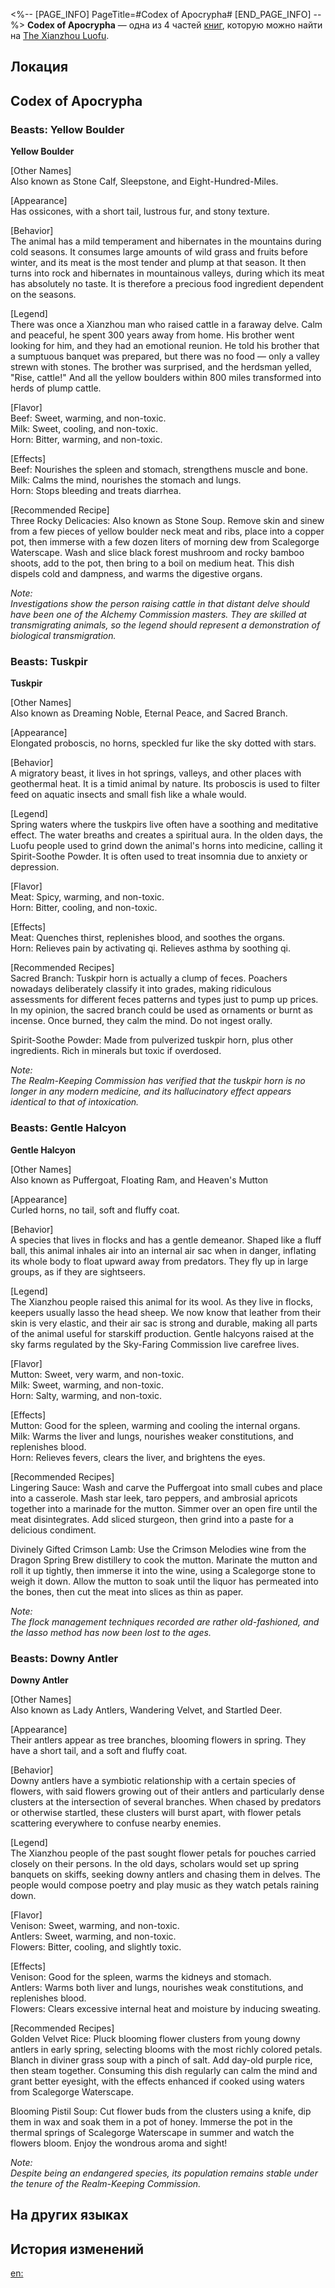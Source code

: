 <%-- [PAGE_INFO]
PageTitle=#Codex of Apocrypha#
[END_PAGE_INFO] --%>
{{Дополнить}}
{{Книга Инфобокс
|id           = 159
|partIds      = 190340;190341;190342;190343
|Название     = 
|Изображение  = Иконка Пергамент Сяньчжоу.png
|Мир          = The Xianzhou Luofu
|Томов        = 4
|Автор        = <!--нужно добавить-->
|Описание     = Notes on the animals of Xianzhou. Includes their appearance, habits, related medicines, recipes, and proverbs.
|Том1         = {{tx}}
|Источник1    = {{tx|Отсутствует источник}}
|Том2         = {{tx}}
|Источник2    = {{tx|Отсутствует источник}}
|Том3         = {{tx}}
|Источник3    = {{tx|Отсутствует источник}}
|Том4         = {{tx}}
|Источник4    = {{tx|Отсутствует источник}}
|Персонажи    = 
|Фракции      = 
}}
'''Codex of Apocrypha''' — одна из 4 частей [[Книги|книг]], которую можно найти на [[The Xianzhou Luofu]].

==Локация==
{{Отметка карты|<!--название карты-->|<!--id отметки-->}}

==Codex of Apocrypha==
===Beasts: Yellow Boulder===
'''Yellow Boulder'''

[Other Names]<br />
Also known as Stone Calf, Sleepstone, and Eight-Hundred-Miles.

[Appearance]<br />
Has ossicones, with a short tail, lustrous fur, and stony texture.

[Behavior]<br /> The animal has a mild temperament and hibernates in the mountains during cold seasons. It consumes large amounts of wild grass and fruits before winter, and its meat is the most tender and plump at that season. It then turns into rock and hibernates in mountainous valleys, during which its meat has absolutely no taste. It is therefore a precious food ingredient dependent on the seasons.

[Legend]<br />
There was once a Xianzhou man who raised cattle in a faraway delve. Calm and peaceful, he spent 300 years away from home. His brother went looking for him, and they had an emotional reunion. He told his brother that a sumptuous banquet was prepared, but there was no food &mdash; only a valley strewn with stones. The brother was surprised, and the herdsman yelled, "Rise, cattle!" And all the yellow boulders within 800 miles transformed into herds of plump cattle.

[Flavor]<br />
Beef: Sweet, warming, and non-toxic.<br />
Milk: Sweet, cooling, and non-toxic.<br />
Horn: Bitter, warming, and non-toxic.

[Effects]<br />
Beef: Nourishes the spleen and stomach, strengthens muscle and bone.<br />
Milk: Calms the mind, nourishes the stomach and lungs.<br />
Horn: Stops bleeding and treats diarrhea.

[Recommended Recipe]<br />
Three Rocky Delicacies: Also known as Stone Soup. Remove skin and sinew from a few pieces of yellow boulder neck meat and ribs, place into a copper pot, then immerse with a few dozen liters of morning dew from Scalegorge Waterscape. Wash and slice black forest mushroom and rocky bamboo shoots, add to the pot, then bring to a boil on medium heat. This dish dispels cold and dampness, and warms the digestive organs.

''Note:''<br />
''Investigations show the person raising cattle in that distant delve should have been one of the Alchemy Commission masters. They are skilled at transmigrating animals, so the legend should represent a demonstration of biological transmigration.''

===Beasts: Tuskpir===
'''Tuskpir'''

[Other Names]<br />
Also known as Dreaming Noble, Eternal Peace, and Sacred Branch.

[Appearance]<br />
Elongated proboscis, no horns, speckled fur like the sky dotted with stars.

[Behavior]<br />
A migratory beast, it lives in hot springs, valleys, and other places with geothermal heat. It is a timid animal by nature. Its proboscis is used to filter feed on aquatic insects and small fish like a whale would.

[Legend]<br />
Spring waters where the tuskpirs live often have a soothing and meditative effect. The water breaths and creates a spiritual aura. In the olden days, the Luofu people used to grind down the animal's horns into medicine, calling it Spirit-Soothe Powder. It is often used to treat insomnia due to anxiety or depression.

[Flavor]<br />
Meat: Spicy, warming, and non-toxic.<br />
Horn: Bitter, cooling, and non-toxic.

[Effects]<br />
Meat: Quenches thirst, replenishes blood, and soothes the organs.<br />
Horn: Relieves pain by activating qi. Relieves asthma by soothing qi.

[Recommended Recipes]<br />
Sacred Branch: Tuskpir horn is actually a clump of feces. Poachers nowadays deliberately classify it into grades, making ridiculous assessments for different feces patterns and types just to pump up prices. In my opinion, the sacred branch could be used as ornaments or burnt as incense. Once burned, they calm the mind. Do not ingest orally.

Spirit-Soothe Powder: Made from pulverized tuskpir horn, plus other ingredients. Rich in minerals but toxic if overdosed.

''Note:''<br />
''The Realm-Keeping Commission has verified that the tuskpir horn is no longer in any modern medicine, and its hallucinatory effect appears identical to that of intoxication.''

===Beasts: Gentle Halcyon===
'''Gentle Halcyon'''

[Other Names]<br />
Also known as Puffergoat, Floating Ram, and Heaven's Mutton

[Appearance]<br />
Curled horns, no tail, soft and fluffy coat.

[Behavior]<br />
A species that lives in flocks and has a gentle demeanor. Shaped like a fluff ball, this animal inhales air into an internal air sac when in danger, inflating its whole body to float upward away from predators. They fly up in large groups, as if they are sightseers.

[Legend]<br />
The Xianzhou people raised this animal for its wool. As they live in flocks, keepers usually lasso the head sheep. We now know that leather from their skin is very elastic, and their air sac is strong and durable, making all parts of the animal useful for starskiff production. Gentle halcyons raised at the sky farms regulated by the Sky-Faring Commission live carefree lives.

[Flavor]<br />
Mutton: Sweet, very warm, and non-toxic.<br />
Milk: Sweet, warming, and non-toxic.<br />
Horn: Salty, warming, and non-toxic.

[Effects]<br />
Mutton: Good for the spleen, warming and cooling the internal organs.<br />
Milk: Warms the liver and lungs, nourishes weaker constitutions, and replenishes blood.<br />
Horn: Relieves fevers, clears the liver, and brightens the eyes.

[Recommended Recipes]<br />
Lingering Sauce: Wash and carve the Puffergoat into small cubes and place into a casserole. Mash star leek, taro peppers, and ambrosial apricots together into a marinade for the mutton. Simmer over an open fire until the meat disintegrates. Add sliced sturgeon, then grind into a paste for a delicious condiment.

Divinely Gifted Crimson Lamb: Use the Crimson Melodies wine from the Dragon Spring Brew distillery to cook the mutton. Marinate the mutton and roll it up tightly, then immerse it into the wine, using a Scalegorge stone to weigh it down. Allow the mutton to soak until the liquor has permeated into the bones, then cut the meat into slices as thin as paper.

''Note:''<br />
''The flock management techniques recorded are rather old-fashioned, and the lasso method has now been lost to the ages.''

===Beasts: Downy Antler===
'''Downy Antler'''

[Other Names]<br />
Also known as Lady Antlers, Wandering Velvet, and Startled Deer.

[Appearance]<br />
Their antlers appear as tree branches, blooming flowers in spring. They have a short tail, and a soft and fluffy coat.

[Behavior]<br />
Downy antlers have a symbiotic relationship with a certain species of flowers, with said flowers growing out of their antlers and particularly dense clusters at the intersection of several branches. When chased by predators or otherwise startled, these clusters will burst apart, with flower petals scattering everywhere to confuse nearby enemies.

[Legend]<br />
The Xianzhou people of the past sought flower petals for pouches carried closely on their persons. In the old days, scholars would set up spring banquets on skiffs, seeking downy antlers and chasing them in delves. The people would compose poetry and play music as they watch petals raining down.

[Flavor]<br />
Venison: Sweet, warming, and non-toxic.<br />
Antlers: Sweet, warming, and non-toxic.<br />
Flowers: Bitter, cooling, and slightly toxic.

[Effects]<br />
Venison: Good for the spleen, warms the kidneys and stomach.<br />
Antlers: Warms both liver and lungs, nourishes weak constitutions, and replenishes blood.<br />
Flowers: Clears excessive internal heat and moisture by inducing sweating.

[Recommended Recipes]<br />
Golden Velvet Rice: Pluck blooming flower clusters from young downy antlers in early spring, selecting blooms with the most richly colored petals. Blanch in diviner grass soup with a pinch of salt. Add day-old purple rice, then steam together. Consuming this dish regularly can calm the mind and grant better eyesight, with the effects enhanced if cooked using waters from Scalegorge Waterscape.

Blooming Pistil Soup: Cut flower buds from the clusters using a knife, dip them in wax and soak them in a pot of honey. Immerse the pot in the thermal springs of Scalegorge Waterscape in summer and watch the flowers bloom. Enjoy the wondrous aroma and sight!

''Note:''<br />
''Despite being an endangered species, its population remains stable under the tenure of the Realm-Keeping Commission.''

==На других языках==
{{На других языках
|en   = Codex of Apocrypha
|zhs  = 万类宗汇
|zht  = 萬類宗匯
|ja   = 万類事典
|ko   = 만물총람
|es   = Códice de escritos apócrifos
|fr   = Codex d'Apocryphe
|ru   = Апокрифические записи
|th   = ประมวลรวบรวมสายพันธุ์
|vi   = Tổng Hợp Nguồn Gốc Các Loài
|de   = Artensammlung
|id   = Kodeks Makhluk Hidup
|pt   = Códex de Apocrypha
}}

==История изменений==
{{История изменений|3.5}}

[[en:]]